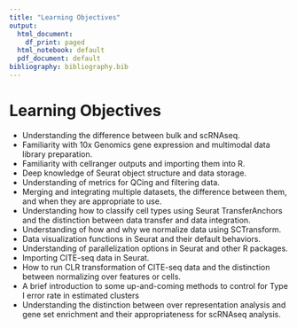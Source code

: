 ```yaml
---
title: "Learning Objectives"
output:
  html_document:
    df_print: paged
  html_notebook: default
  pdf_document: default
bibliography: bibliography.bib
---
```


# Learning Objectives

- Understanding the difference between bulk and scRNAseq.
- Familiarity with 10x Genomics gene expression and multimodal data library preparation.
- Familiarity with cellranger outputs and importing them into R.
- Deep knowledge of Seurat object structure and data storage.
- Understanding of metrics for QCing and filtering data.
- Merging and integrating multiple datasets, the difference between them, and when they are appropriate to use.
- Understanding how to classify cell types using Seurat TransferAnchors and the distinction between data transfer and data integration.
- Understanding of how and why we normalize data using SCTransform.
- Data visualization functions in Seurat and their default behaviors.
- Understanding of parallelization options in Seurat and other R packages.
- Importing CITE-seq data in Seurat.
- How to run CLR transformation of CITE-seq data and the distinction between normalizing over features or cells.
- A brief introduction to some up-and-coming methods to control for Type I error rate in estimated clusters
- Understanding the distinction between over representation analysis and gene set enrichment and their appropriateness for scRNAseq analysis.
